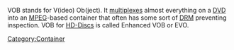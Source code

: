 {{See also|VobSub}}
{{Wikipedia|VOB|Enhanced VOB}}
{{Mmwiki|VOB}}

VOB stands for V(ideo) Ob(ject). It [[multiplex]]es almost everything on a [[DVD]] into an [[MPEG]]-based container that often has some sort of [[DRM]] preventing inspection. VOB for [[HD-Discs]] is called Enhanced VOB or EVO.

[[Category:Container]]